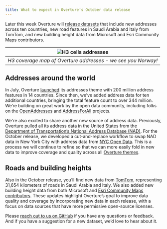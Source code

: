 ```yaml
---
title: What to expect in Overture’s October data release
---
```


Later this week Overture will [release datasets](https://docs.overturemaps.org/getting-data/) that include new 
addresses across ten countries, new road features in Saudi Arabia and Italy from TomTom, 
and new building height data from Microsoft and Esri Community Maps contributors. 

| ![H3 cells addresses](/img/blog/address-coverage-h3-october.png) |
|:--:|
| *H3 coverage map of Overture addresses - we see you Norway!* |

## Addresses around the world
In July, Overture [launched](https://docs.overturemaps.org/release/2024-07-22.0/#new-theme-addresses) its addresses theme 
with 200 million address features in 14 countries. Since then, 
we’ve added address data for ten additional countries, bringing the total feature count to over 344 million. 
We’re building on great work by the open data community, including folks on the [OpenAddresses](https://openaddresses.io/)
and [AddressForAll](https://www.addressforall.org/en/) projects. 

We're also excited to share another new source of address data. Previously, Overture pulled all its address data 
in the United States from the [Department of Transportation’s National 
Address Database (NAD)](https://www.transportation.gov/gis/national-address-database). 
For the October release, we developed a cut-and-replace workflow to swap NAD data in New York City 
with address data from [NYC Open Data](https://opendata.cityofnewyork.us/). This is a process 
we will continue to refine so that we can more 
easily fold in new data to improve coverage and quality across all [Overture themes](https://docs.overturemaps.org/guides/).

## Roads and building heights
Also in the October release, you’ll find new data from [TomTom](https://www.tomtom.com/), representing 31,654 kilometers of roads in Saudi Arabia 
and Italy. We also added new building height data from both Microsoft and [Esri Community Maps contributors](https://communitymaps.arcgis.com/home/). 
These updates highlight Overture’s goal to improve data quality and coverage by incorporating new data in each release, 
with a focus on data sources that have more permissive open-source licenses.

Please [reach out to us on GitHub](https://github.com/OvertureMaps/data/discussions) if you have any questions or feedback. 
And if you have a suggestion for a new dataset, we’d love to hear about it.


